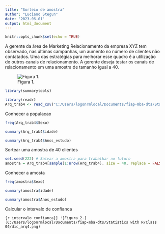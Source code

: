 ```yaml
---
title: "Sorteio de amostra"
author: "Luciano Stegun"
date: '2023-06-01'
output: html_document
---
```


```r
knitr::opts_chunk$set(echo = TRUE)
```

A gerente da área de Marketing Relacionamento da empresa XYZ tem observado, nas últimas campanhas, um aumento no número de clientes não contatados. Uma das estratégias para melhorar esse quadro é a utilização de outros canais de relacionamento. A gerente deseja testar os canais de relacionamento em uma amostra de tamanho igual a 40.

![Figura 1.](C:/Users/logonrmlocal/Documents/fiap-mba-dts/Statistics with R/Class 04/dic_arq4.png)

```r
library(summarytools)
```

```r
library(readr)
Arq_trab4 <- read_csv("C:/Users/logonrmlocal/Documents/fiap-mba-dts/Statistics with R/Class 04/Arq_trab4.csv")
```

Conhecer a populacao

```r
freq(Arq_trab4$Sexo)
```
```r
summary(Arq_trab4$idade)
```

```r
summary(Arq_trab4$Anos_estudo)
```

Sortear uma amostra de 40 clientes

```r
set.seed(222) # Salvar a amostra para trabalhar no futuro
amostra = Arq_trab4[sample(1:nrow(Arq_trab4), size = 40, replace = FALSE),]
```

Conhecer a amosta

```r
freq(amostra$Sexo)
```

```r
summary(amostra$idade)
```

```r
summary(amostra$Anos_estudo)
```

Calcular o intervalo de confianca

```{r intervalo_confianca}]
![Figura 2.](C:/Users/logonrmlocal/Documents/fiap-mba-dts/Statistics with R/Class 04/dic_arq4.png)
```